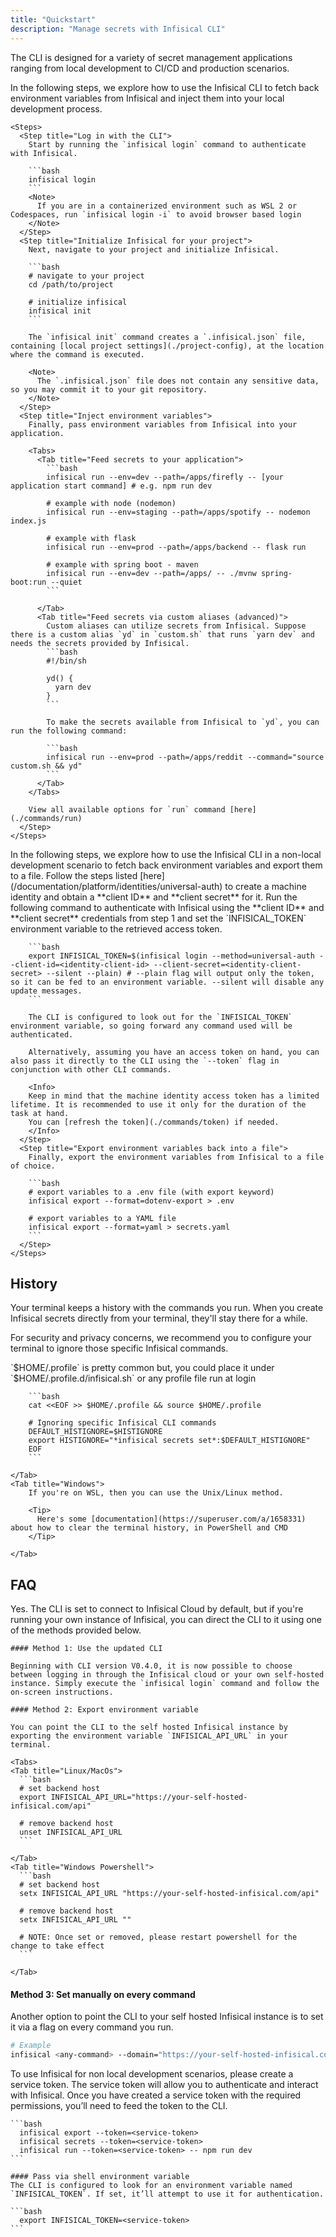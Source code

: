 ```yaml
---
title: "Quickstart"
description: "Manage secrets with Infisical CLI"
---
```


The CLI is designed for a variety of secret management applications ranging from local development to CI/CD and production scenarios.

<Tabs>
  <Tab title="Local development">
    In the following steps, we explore how to use the Infisical CLI to fetch back environment variables from Infisical
    and inject them into your local development process.
  
    <Steps>
      <Step title="Log in with the CLI">
        Start by running the `infisical login` command to authenticate with Infisical.
        
        ```bash
        infisical login
        ```
        <Note>
          If you are in a containerized environment such as WSL 2 or Codespaces, run `infisical login -i` to avoid browser based login
        </Note>
      </Step>
      <Step title="Initialize Infisical for your project">
        Next, navigate to your project and initialize Infisical.
        
        ```bash
        # navigate to your project
        cd /path/to/project

        # initialize infisical
        infisical init
        ```

        The `infisical init` command creates a `.infisical.json` file, containing [local project settings](./project-config), at the location where the command is executed.

        <Note>
          The `.infisical.json` file does not contain any sensitive data, so you may commit it to your git repository.
        </Note>
      </Step>
      <Step title="Inject environment variables">
        Finally, pass environment variables from Infisical into your application.

        <Tabs>
          <Tab title="Feed secrets to your application">
            ```bash
            infisical run --env=dev --path=/apps/firefly -- [your application start command] # e.g. npm run dev

            # example with node (nodemon)
            infisical run --env=staging --path=/apps/spotify -- nodemon index.js

            # example with flask
            infisical run --env=prod --path=/apps/backend -- flask run

            # example with spring boot - maven
            infisical run --env=dev --path=/apps/ -- ./mvnw spring-boot:run --quiet
            ```

          </Tab>
          <Tab title="Feed secrets via custom aliases (advanced)">
            Custom aliases can utilize secrets from Infisical. Suppose there is a custom alias `yd` in `custom.sh` that runs `yarn dev` and needs the secrets provided by Infisical.
            ```bash
            #!/bin/sh

            yd() {
              yarn dev
            }
            ```

            To make the secrets available from Infisical to `yd`, you can run the following command:

            ```bash
            infisical run --env=prod --path=/apps/reddit --command="source custom.sh && yd"
            ```
          </Tab>
        </Tabs>

        View all available options for `run` command [here](./commands/run)
      </Step>
    </Steps>

  </Tab>

  <Tab title="Staging, production & all other use cases">
    In the following steps, we explore how to use the Infisical CLI in a non-local development scenario
    to fetch back environment variables and export them to a file.
    <Steps>
      <Step title="Create a machine identity and obtain credentials for it">
        Follow the steps listed [here](/documentation/platform/identities/universal-auth) to create a machine identity and obtain a **client ID** and **client secret** for it.
      </Step>
      <Step title="Obtain a machine identity access token">
        Run the following command to authenticate with Infisical using the **client ID** and **client secret** credentials from step 1 and set the `INFISICAL_TOKEN` environment variable to the retrieved access token.
        
        ```bash
        export INFISICAL_TOKEN=$(infisical login --method=universal-auth --client-id=<identity-client-id> --client-secret=<identity-client-secret> --silent --plain) # --plain flag will output only the token, so it can be fed to an environment variable. --silent will disable any update messages.
        ```

        The CLI is configured to look out for the `INFISICAL_TOKEN` environment variable, so going forward any command used will be authenticated.

        Alternatively, assuming you have an access token on hand, you can also pass it directly to the CLI using the `--token` flag in conjunction with other CLI commands.

        <Info>
        Keep in mind that the machine identity access token has a limited lifetime. It is recommended to use it only for the duration of the task at hand.
        You can [refresh the token](./commands/token) if needed.
        </Info>
      </Step>
      <Step title="Export environment variables back into a file">
        Finally, export the environment variables from Infisical to a file of choice.

        ```bash
        # export variables to a .env file (with export keyword)
        infisical export --format=dotenv-export > .env

        # export variables to a YAML file
        infisical export --format=yaml > secrets.yaml
        ```
      </Step>
    </Steps>

  </Tab>
</Tabs>

## History

Your terminal keeps a history with the commands you run. When you create Infisical secrets directly from your terminal, they'll stay there for a while.

For security and privacy concerns, we recommend you to configure your terminal to ignore those specific Infisical commands.

<Accordion title="Ignore commands">
  <Tabs>
    <Tab title="Unix/Linux">
        <Tip>
          `$HOME/.profile` is pretty common but, you could place it under `$HOME/.profile.d/infisical.sh` or any profile file run at login 
        </Tip>

        ```bash
        cat <<EOF >> $HOME/.profile && source $HOME/.profile

        # Ignoring specific Infisical CLI commands
        DEFAULT_HISTIGNORE=$HISTIGNORE
        export HISTIGNORE="*infisical secrets set*:$DEFAULT_HISTIGNORE"
        EOF
        ```

    </Tab>
    <Tab title="Windows">
        If you're on WSL, then you can use the Unix/Linux method.

        <Tip>
          Here's some [documentation](https://superuser.com/a/1658331) about how to clear the terminal history, in PowerShell and CMD
        </Tip>

    </Tab>

  </Tabs>
</Accordion>

## FAQ

<AccordionGroup>
  <Accordion title="Can I connect the CLI to my self-hosted Infisical instance?">
    Yes. The CLI is set to connect to Infisical Cloud by default, but if you're running your own instance of Infisical, you can direct the CLI to it using one of the methods provided below.

    #### Method 1: Use the updated CLI

    Beginning with CLI version V0.4.0, it is now possible to choose between logging in through the Infisical cloud or your own self-hosted instance. Simply execute the `infisical login` command and follow the on-screen instructions.

    #### Method 2: Export environment variable

    You can point the CLI to the self hosted Infisical instance by exporting the environment variable `INFISICAL_API_URL` in your terminal.

    <Tabs>
    <Tab title="Linux/MacOs">
      ```bash
      # set backend host
      export INFISICAL_API_URL="https://your-self-hosted-infisical.com/api"

      # remove backend host
      unset INFISICAL_API_URL
      ```

    </Tab>
    <Tab title="Windows Powershell">
      ```bash
      # set backend host
      setx INFISICAL_API_URL "https://your-self-hosted-infisical.com/api"

      # remove backend host
      setx INFISICAL_API_URL ""

      # NOTE: Once set or removed, please restart powershell for the change to take effect
      ```

    </Tab>

  </Tabs>

#### Method 3: Set manually on every command

Another option to point the CLI to your self hosted Infisical instance is to set it via a flag on every command you run.

```bash
# Example
infisical <any-command> --domain="https://your-self-hosted-infisical.com/api"
```

  </Accordion>
  <Accordion title="Can I use the CLI with service tokens?">
    To use Infisical for non local development scenarios, please create a service token. The service token will allow you to authenticate and interact with Infisical. Once you have created a service token with the required permissions, you’ll need to feed the token to the CLI.

    ```bash
      infisical export --token=<service-token>
      infisical secrets --token=<service-token>
      infisical run --token=<service-token> -- npm run dev
    ```

    #### Pass via shell environment variable
    The CLI is configured to look for an environment variable named `INFISICAL_TOKEN`. If set, it’ll attempt to use it for authentication.

    ```bash
      export INFISICAL_TOKEN=<service-token>
    ```

  </Accordion>
</AccordionGroup>
